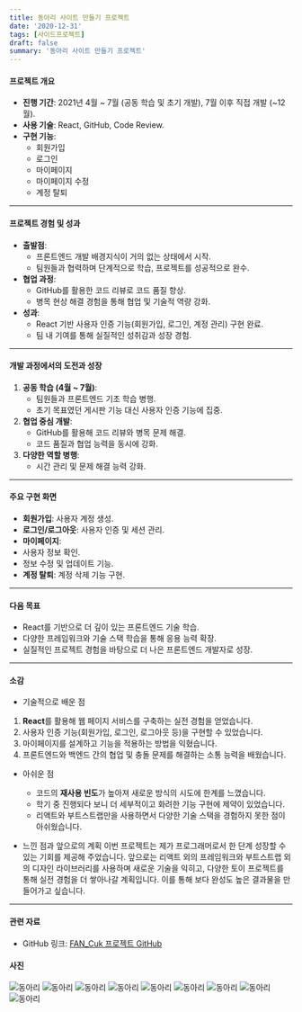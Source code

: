 ```yaml
---
title: 동아리 사이트 만들기 프로젝트
date: '2020-12-31'
tags: [사이드프로젝트]
draft: false
summary: '동아리 사이트 만들기 프로젝트'
---
```


#### **프로젝트 개요**

- **진행 기간**: 2021년 4월 ~ 7월 (공동 학습 및 초기 개발), 7월 이후 직접 개발 (~12월).
- **사용 기술**: React, GitHub, Code Review.
- **구현 기능**:
  - 회원가입
  - 로그인
  - 마이페이지
  - 마이페이지 수정
  - 계정 탈퇴

---

#### **프로젝트 경험 및 성과**

- **출발점**:
  - 프론트엔드 개발 배경지식이 거의 없는 상태에서 시작.
  - 팀원들과 협력하며 단계적으로 학습, 프로젝트를 성공적으로 완수.
- **협업 과정**:
  - GitHub를 활용한 코드 리뷰로 코드 품질 향상.
  - 병목 현상 해결 경험을 통해 협업 및 기술적 역량 강화.
- **성과**:
  - React 기반 사용자 인증 기능(회원가입, 로그인, 계정 관리) 구현 완료.
  - 팀 내 기여를 통해 실질적인 성취감과 성장 경험.

---

#### **개발 과정에서의 도전과 성장**

1. **공동 학습 (4월 ~ 7월)**:
   - 팀원들과 프론트엔드 기초 학습 병행.
   - 초기 목표였던 게시판 기능 대신 사용자 인증 기능에 집중.
2. **협업 중심 개발**:
   - GitHub를 활용해 코드 리뷰와 병목 문제 해결.
   - 코드 품질과 협업 능력을 동시에 강화.
3. **다양한 역할 병행**:
   - 시간 관리 및 문제 해결 능력 강화.

---

#### **주요 구현 화면**

- **회원가입**: 사용자 계정 생성.
- **로그인/로그아웃**: 사용자 인증 및 세션 관리.
- **마이페이지**:
- 사용자 정보 확인.
- 정보 수정 및 업데이트 기능.
- **계정 탈퇴**: 계정 삭제 기능 구현.

---

#### **다음 목표**

- React를 기반으로 더 깊이 있는 프론트엔드 기술 학습.
- 다양한 프레임워크와 기술 스택 학습을 통해 응용 능력 확장.
- 실질적인 프로젝트 경험을 바탕으로 더 나은 프론트엔드 개발자로 성장.

---

#### 소감

- 기술적으로 배운 점

1. **React**를 활용해 웹 페이지 서비스를 구축하는 실전 경험을 얻었습니다.
2. 사용자 인증 기능(회원가입, 로그인, 로그아웃 등)을 구현할 수 있었습니다.
3. 마이페이지를 설계하고 기능을 적용하는 방법을 익혔습니다.
4. 프론트엔드와 백엔드 간의 협업 및 충돌 문제를 해결하는 소통 능력을 배웠습니다.

- 아쉬운 점

  - 코드의 **재사용 빈도**가 높아져 새로운 방식의 시도에 한계를 느꼈습니다.
  - 학기 중 진행되다 보니 더 세부적이고 화려한 기능 구현에 제약이 있었습니다.
  - 리액트와 부트스트랩만을 사용하면서 다양한 기술 스택을 경험하지 못한 점이 아쉬웠습니다.

- 느낀 점과 앞으로의 계획
  이번 프로젝트는 제가 프로그래머로서 한 단계 성장할 수 있는 기회를 제공해 주었습니다.
  앞으로는 리액트 외의 프레임워크와 부트스트랩 외의 디자인 라이브러리를 사용하며 새로운 기술을 익히고,
  다양한 토이 프로젝트를 통해 실전 경험을 더 쌓아나갈 계획입니다. 이를 통해 보다 완성도 높은 결과물을 만들어가고 싶습니다.

---

#### **관련 자료**

- GitHub 링크: [FAN_Cuk 프로젝트 GitHub](https://github.com/fancuk)

#### 사진

![동아리](/static/images/fancuk/image.png)
![동아리](/static/images/fancuk/image2.png)
![동아리](/static/images/fancuk/image3.png)
![동아리](/static/images/fancuk/image4.png)
![동아리](/static/images/fancuk/image5.png)
![동아리](/static/images/fancuk/image6.png)
![동아리](/static/images/fancuk/image7.png)
![동아리](/static/images/fancuk/image8.png)
![동아리](/static/images/fancuk/image9.png)
